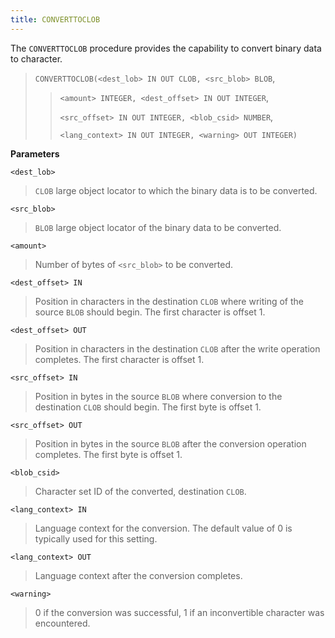 ```yaml
---
title: CONVERTTOCLOB
---
```


The `CONVERTTOCLOB` procedure provides the capability to convert binary
data to character.

> `CONVERTTOCLOB(<dest_lob> IN OUT CLOB, <src_blob> BLOB`,
> 
> > `<amount> INTEGER, <dest_offset> IN OUT INTEGER`,
> > 
> > `<src_offset> IN OUT INTEGER, <blob_csid> NUMBER`,
> > 
> > `<lang_context> IN OUT INTEGER, <warning> OUT INTEGER)`

**Parameters**

`<dest_lob>`

> `CLOB` large object locator to which the binary data is to be
> converted.

`<src_blob>`

> `BLOB` large object locator of the binary data to be converted.

`<amount>`

> Number of bytes of `<src_blob>` to be converted.

`<dest_offset> IN`

> Position in characters in the destination `CLOB` where writing of the
> source `BLOB` should begin. The first character is offset 1.

`<dest_offset> OUT`

> Position in characters in the destination `CLOB` after the write
> operation completes. The first character is offset 1.

`<src_offset> IN`

> Position in bytes in the source `BLOB` where conversion to the
> destination `CLOB` should begin. The first byte is offset 1.

`<src_offset> OUT`

> Position in bytes in the source `BLOB` after the conversion operation
> completes. The first byte is offset 1.

`<blob_csid>`

> Character set ID of the converted, destination `CLOB`.

`<lang_context> IN`

> Language context for the conversion. The default value of 0 is
> typically used for this setting.

`<lang_context> OUT`

> Language context after the conversion completes.

`<warning>`

> 0 if the conversion was successful, 1 if an inconvertible character
> was encountered.
